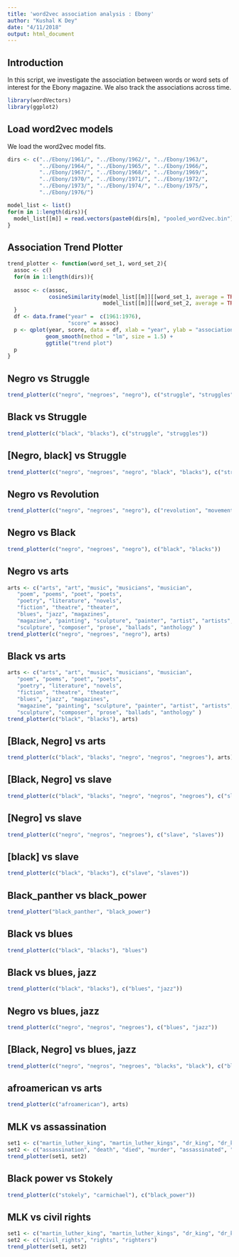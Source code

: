 ```yaml
---
title: 'word2vec association analysis : Ebony'
author: "Kushal K Dey"
date: "4/11/2018"
output: html_document
---
```


## Introduction

In this script, we investigate the association between words or word sets of
interest for the Ebony magazine. We also track the associations across time.

```r
library(wordVectors)
library(ggplot2)
```

## Load word2vec models

We load the word2vec model fits.

```r
dirs <- c("../Ebony/1961/", "../Ebony/1962/", "../Ebony/1963/",
          "../Ebony/1964/", "../Ebony/1965/", "../Ebony/1966/",
          "../Ebony/1967/", "../Ebony/1968/", "../Ebony/1969/",
          "../Ebony/1970/", "../Ebony/1971/", "../Ebony/1972/",
          "../Ebony/1973/", "../Ebony/1974/", "../Ebony/1975/",
          "../Ebony/1976/")

model_list <- list()
for(m in 1:length(dirs)){
  model_list[[m]] = read.vectors(paste0(dirs[m], "pooled_word2vec.bin"))
}

```


## Association Trend Plotter 

```r
trend_plotter <- function(word_set_1, word_set_2){
  assoc <- c()
  for(m in 1:length(dirs)){
  
  assoc <- c(assoc, 
             cosineSimilarity(model_list[[m]][[word_set_1, average = TRUE]], 
                              model_list[[m]][[word_set_2, average = TRUE]]))
  }
  df <- data.frame("year" =  c(1961:1976),
                   "score" = assoc)
  p <- qplot(year, score, data = df, xlab = "year", ylab = "association score") +  
            geom_smooth(method = "lm", size = 1.5) +
            ggtitle("trend plot")
  p
}
```


##  Negro vs Struggle 

```r
trend_plotter(c("negro", "negroes", "negro"), c("struggle", "struggles"))
```

##  Black vs Struggle 

```r
trend_plotter(c("black", "blacks"), c("struggle", "struggles"))
```


##  [Negro, black] vs Struggle 

```r
trend_plotter(c("negro", "negroes", "negro", "black", "blacks"), c("struggle", "struggles"))
```


## Negro vs Revolution 

```r
trend_plotter(c("negro", "negroes", "negro"), c("revolution", "movement"))
```

## Negro vs Black

```r
trend_plotter(c("negro", "negroes", "negro"), c("black", "blacks"))
```

## Negro vs arts

```r
arts <- c("arts", "art", "music", "musicians", "musician",
   "poem", "poems", "poet", "poets",
   "poetry", "literature", "novels",
   "fiction", "theatre", "theater",
   "blues", "jazz", "magazines",
   "magazine", "painting", "sculpture", "painter", "artist", "artists",
   "sculpture", "composer", "prose", "ballads", "anthology" )
trend_plotter(c("negro", "negroes", "negro"), arts)
```

## Black vs arts

```r
arts <- c("arts", "art", "music", "musicians", "musician",
   "poem", "poems", "poet", "poets",
   "poetry", "literature", "novels",
   "fiction", "theatre", "theater",
   "blues", "jazz", "magazines",
   "magazine", "painting", "sculpture", "painter", "artist", "artists",
   "sculpture", "composer", "prose", "ballads", "anthology" )
trend_plotter(c("black", "blacks"), arts)
```

## [Black, Negro] vs arts

```r
trend_plotter(c("black", "blacks", "negro", "negros", "negroes"), arts)
```

## [Black, Negro] vs slave

```r
trend_plotter(c("black", "blacks", "negro", "negros", "negroes"), c("slave", "slaves"))
```

## [Negro] vs slave

```r
trend_plotter(c("negro", "negros", "negroes"), c("slave", "slaves"))
```

## [black] vs slave

```r
trend_plotter(c("black", "blacks"), c("slave", "slaves"))
```

## Black_panther vs black_power

```r
trend_plotter("black_panther", "black_power")
```

## Black vs blues

```r
trend_plotter(c("black", "blacks"), "blues")
```

## Black vs blues, jazz

```r
trend_plotter(c("black", "blacks"), c("blues", "jazz"))
```

## Negro vs blues, jazz

```r
trend_plotter(c("negro", "negros", "negroes"), c("blues", "jazz"))
```

## [Black, Negro] vs blues, jazz

```r
trend_plotter(c("negro", "negros", "negroes", "blacks", "black"), c("blues", "jazz"))
```

## afroamerican vs arts

```r
trend_plotter(c("afroamerican"), arts)
```

## MLK vs assassination

```r
set1 <- c("martin_luther_king", "martin_luther_kings", "dr_king", "dr_kings")
set2 <- c("assassination", "death", "died", "murder", "assassinated", "murdered")
trend_plotter(set1, set2)
```

## Black power vs Stokely

```r
trend_plotter(c("stokely", "carmichael"), c("black_power"))
```

## MLK vs civil rights

```r
set1 <- c("martin_luther_king", "martin_luther_kings", "dr_king", "dr_kings")
set2 <- c("civil_rights", "rights", "righters")
trend_plotter(set1, set2)
```



